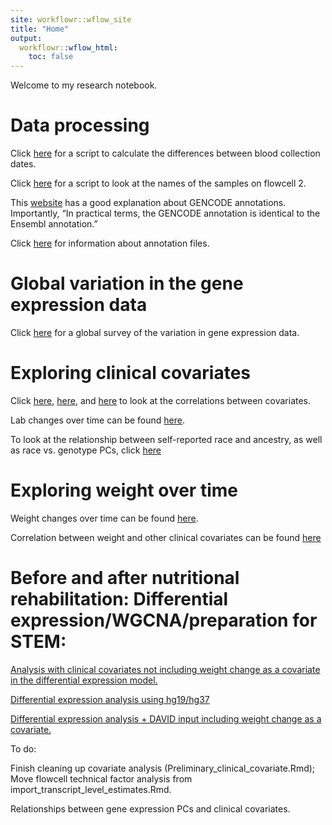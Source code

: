 ```yaml
---
site: workflowr::wflow_site
title: "Home"
output:
  workflowr::wflow_html:
    toc: false
---
```


Welcome to my research notebook. 

# Data processing

Click [here](./Collection_dates.html) for a script to calculate the differences between blood collection dates. 

Click [here](./Converting_IDs.html) for a script to look at the names of the samples on flowcell 2. 

This [website](https://www.gencodegenes.org/faq.html) has a good explanation about GENCODE annotations. Importantly, "In practical terms, the GENCODE annotation is identical to the Ensembl annotation."

Click [here](./genocode_annotation_info.html) for information about annotation files. 

# Global variation in the gene expression data

Click [here](./Global_variation.html) for a global survey of the variation in gene expression data.

# Exploring clinical covariates

Click [here](./correlations_bet_covariates.html), [here](./variables_by_time.html), and [here](./correlations_over_time.html) to look at the correlations between covariates. 

Lab changes over time can be found [here](./correlations_over_time.html). 

To look at the relationship between self-reported race and ancestry, as well as race vs. genotype PCs, click [here](./genotypes.html) 

# Exploring weight over time

Weight changes over time can be found [here](./weight_over_one_year.html).

Correlation between weight and other clinical covariates can be found [here](./Weight_change_preliminary_analysis.html)

# Before and after nutritional rehabilitation: Differential expression/WGCNA/preparation for STEM: 

[Analysis with clinical covariates not including weight change as a covariate in the differential expression model.](./voom_limma.html)

[Differential expression analysis using hg19/hg37](./voom_limma_hg37.html)

[Differential expression analysis + DAVID input including weight change as a covariate.](./voom_limma_weight_change.html)

To do:

Finish cleaning up covariate analysis (Preliminary_clinical_covariate.Rmd); Move flowcell technical factor analysis from import_transcript_level_estimates.Rmd. 

Relationships between gene expression PCs and clinical covariates.

